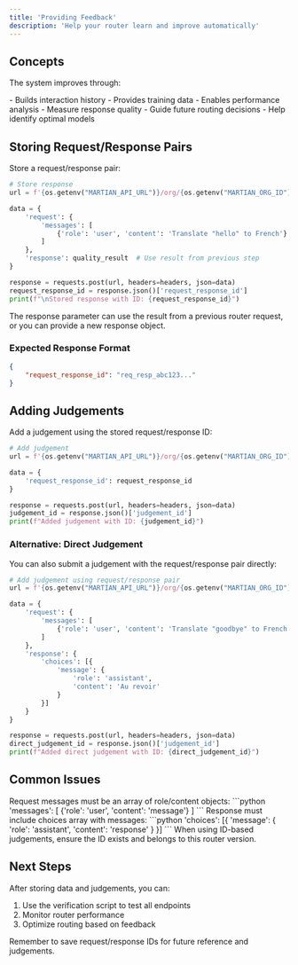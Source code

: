 ```yaml
---
title: 'Providing Feedback'
description: 'Help your router learn and improve automatically'
---
```


## Concepts

The system improves through:

<CardGroup cols={2}>
  <Card title="Request/Response Storage" icon="database">
    - Builds interaction history
    - Provides training data
    - Enables performance analysis
  </Card>
  <Card title="Judgements" icon="star">
    - Measure response quality
    - Guide future routing decisions
    - Help identify optimal models
  </Card>
</CardGroup>

## Storing Request/Response Pairs

Store a request/response pair:

```python
# Store response
url = f'{os.getenv("MARTIAN_API_URL")}/org/{os.getenv("MARTIAN_ORG_ID")}/routers/{router_id}/versions/{version_id}/response'

data = {
    'request': {
        'messages': [
            {'role': 'user', 'content': 'Translate "hello" to French'}
        ]
    },
    'response': quality_result  # Use result from previous step
}

response = requests.post(url, headers=headers, json=data)
request_response_id = response.json()['request_response_id']
print(f"\nStored response with ID: {request_response_id}")
```

<Note>
The response parameter can use the result from a previous router request, or you can provide a new response object.
</Note>

### Expected Response Format

```json
{
    "request_response_id": "req_resp_abc123..."
}
```

## Adding Judgements

Add a judgement using the stored request/response ID:

```python
# Add judgement
url = f'{os.getenv("MARTIAN_API_URL")}/org/{os.getenv("MARTIAN_ORG_ID")}/routers/{router_id}/versions/{version_id}/judgement'

data = {
    'request_response_id': request_response_id
}

response = requests.post(url, headers=headers, json=data)
judgement_id = response.json()['judgement_id']
print(f"Added judgement with ID: {judgement_id}")
```

### Alternative: Direct Judgement

You can also submit a judgement with the request/response pair directly:

```python
# Add judgement using request/response pair
url = f'{os.getenv("MARTIAN_API_URL")}/org/{os.getenv("MARTIAN_ORG_ID")}/routers/{router_id}/versions/{version_id}/judgement'

data = {
    'request': {
        'messages': [
            {'role': 'user', 'content': 'Translate "goodbye" to French'}
        ]
    },
    'response': {
        'choices': [{
            'message': {
                'role': 'assistant',
                'content': 'Au revoir'
            }
        }]
    }
}

response = requests.post(url, headers=headers, json=data)
direct_judgement_id = response.json()['judgement_id']
print(f"Added direct judgement with ID: {direct_judgement_id}")
```

## Common Issues

<AccordionGroup>
  <Accordion title="Invalid Request Format">
    Request messages must be an array of role/content objects:
    ```python
    'messages': [
        {'role': 'user', 'content': 'message'}
    ]
    ```
  </Accordion>
  <Accordion title="Invalid Response Format">
    Response must include choices array with messages:
    ```python
    'choices': [{
        'message': {
            'role': 'assistant',
            'content': 'response'
        }
    }]
    ```
  </Accordion>
  <Accordion title="Invalid Request/Response ID">
    When using ID-based judgements, ensure the ID exists and belongs to this router version.
  </Accordion>
</AccordionGroup>

## Next Steps

After storing data and judgements, you can:
1. Use the verification script to test all endpoints
2. Monitor router performance
3. Optimize routing based on feedback

<Note>
Remember to save request/response IDs for future reference and judgements.
</Note>